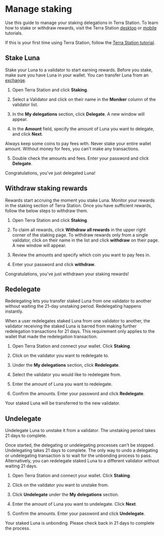 
# Manage staking

Use this guide to manage your staking delegations in Terra Station. To learn how to stake or withdraw rewards, visit the Terra Station [desktop](./download/terra-station-desktop.mdx) or [mobile](./download/terra-station-mobile.mdx) tutorials.  

If this is your first time using Terra Station, follow the [Terra Station tutorial](./download/terra-station-desktop.mdx).

## Stake Luna

Stake your Luna to a validator to start earning rewards. Before you stake, make sure you have Luna in your wallet. You can transfer Luna from an [exchange](wallet.mdx).

1. Open Terra Station and click **Staking**.

2. Select a Validator and click on their name in the **Moniker** column of the validator list.

3. In the **My delegations** section, click **Delegate**. A new window will appear.

4. In the **Amount** field, specify the amount of Luna you want to delegate, and click **Next**.

<Admonition type="caution" title="Keep coins for fees">

Always keep some coins to pay fees with. Never stake your entire wallet amount. Without money for fees, you can't make any transactions.

</Admonition>

5. Double check the amounts and fees. Enter your password and click **Delegate**.

Congratulations, you've just delegated Luna!

## Withdraw staking rewards

Rewards start accruing the moment you stake Luna. Monitor your rewards in the staking section of Terra Station. Once you have sufficient rewards, follow the below steps to withdraw them.

1. Open Terra Station and click **Staking**.

2. To claim all rewards, click **Withdraw all rewards** in the upper right corner of the staking page. To withdraw rewards only from a single validator, click on their name in the list and click **withdraw** on their page.  A new window will appear.

3. Review the amounts and specify which coin you want to pay fees in.

4. Enter your password and click **withdraw**.

Congratulations, you've just withdrawn your staking rewards!

## Redelegate

Redelegating lets you transfer staked Luna from one validator to another without waiting the 21-day unstaking period. Redelegating happens instantly.

<Admonition type="caution">

When a user redelegates staked Luna from one validator to another, the validator receiving the staked Luna is barred from making further redelegation transactions for 21 days. This requirement only applies to the wallet that made the redelegation transaction.

</Admonition>

1. Open Terra Station and connect your wallet. Click **Staking**.

2. Click on the validator you want to redelegate to.

3. Under the **My delegations** section, click **Redelegate**.

4. Select the validator you would like to redelegate from.

5. Enter the amount of Luna you want to redelegate.

6. Confirm the amounts. Enter your password and click **Redelegate**.

Your staked Luna will be transferred to the new validator.

## Undelegate

Undelegate Luna to unstake it from a validator. The unstaking period takes 21 days to complete.

<Admonition type="caution">

Once started, the delegating or undelegating processes can't be stopped.
Undelegating takes 21 days to complete. The only way to undo a delegating or undelegating transaction is to wait for the unbonding process to pass. Alternatively, you can redelegate staked Luna to a different validator without waiting 21 days.
</Admonition>

1. Open Terra Station and connect your wallet. Click **Staking**.

2. Click on the validator you want to unstake from.

3. Click **Undelegate** under the **My delegations** section.

4. Enter the amount of Luna you want to undelegate. Click **Next**.

4. Confirm the amounts. Enter your password and click **Undelegate**.

Your staked Luna is unbonding. Please check back in 21 days to complete the process.
